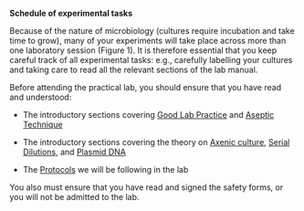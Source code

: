 **Schedule of experimental tasks**

Because of the nature of microbiology (cultures require incubation and take time to grow), many of your experiments will take place across more than one laboratory session (Figure 1). It is therefore essential that you keep careful track of all experimental tasks: e.g., carefully labelling your cultures and taking care to read all the relevant sections of the lab manual. 


::: {.todo title="To prepare for Lab 1"}

Before attending the practical lab, you should ensure that you have read and understood:

* The introductory sections covering [Good Lab Practice](./0goodlab.qmd) and [Aseptic Technique](./0aseptic.qmd)

* The introductory sections covering the theory on [Axenic culture](./1intro1.qmd), [Serial Dilutions](./1intro2.qmd), and [Plasmid DNA](./1intro3.qmd)

* The [Protocols](./1protocols.qmd) we will be following in the lab

You also must ensure that you have read and signed the safety forms, or you will not be admitted to the lab.

:::
